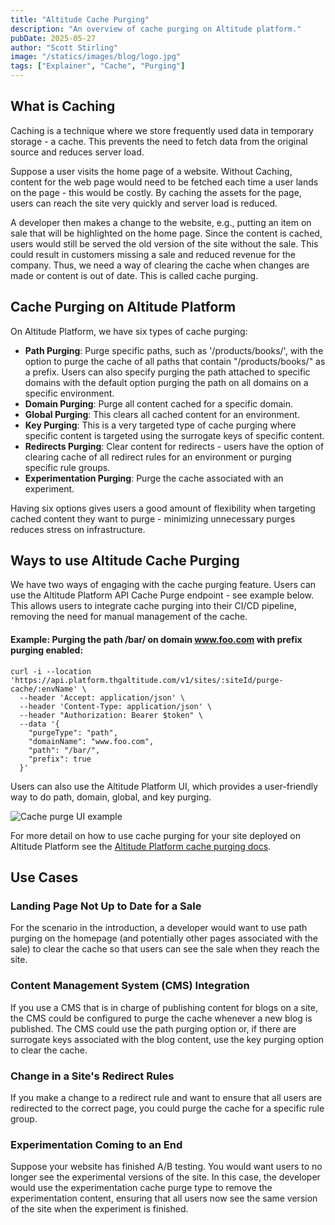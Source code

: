 ```yaml
---
title: "Altitude Cache Purging"
description: "An overview of cache purging on Altitude platform."
pubDate: 2025-05-27
author: "Scott Stirling"
image: "/statics/images/blog/logo.jpg"
tags: ["Explainer", "Cache", "Purging"]
---
```


## What is Caching

Caching is a technique where we store frequently used data in temporary storage - a cache. This prevents the need to fetch data from the original source and reduces server load.

Suppose a user visits the home page of a website. Without Caching, content for the web page would need to be fetched each time a user lands on the page - this would be costly. By caching the assets for the page, users can reach the site very quickly and server load is reduced.

A developer then makes a change to the website, e.g., putting an item on sale that will be highlighted on the home page. Since the content is cached, users would still be served the old version of the site without the sale. This could result in customers missing a sale and reduced revenue for the company. Thus, we need a way of clearing the cache when changes are made or content is out of date. This is called cache purging.

## Cache Purging on Altitude Platform

On Altitude Platform, we have six types of cache purging:

- **Path Purging**: Purge specific paths, such as '/products/books/', with the option to purge the cache of all paths that contain "/products/books/" as a prefix. Users can also specify purging the path attached to specific domains with the default option purging the path on all domains on a specific environment.
- **Domain Purging**: Purge all content cached for a specific domain.
- **Global Purging**: This clears all cached content for an environment.
- **Key Purging**: This is a very targeted type of cache purging where specific content is targeted using the surrogate keys of specific content.
- **Redirects Purging**: Clear content for redirects - users have the option of clearing cache of all redirect rules for an environment or purging specific rule groups.
- **Experimentation Purging**: Purge the cache associated with an experiment.

Having six options gives users a good amount of flexibility when targeting cached content they want to purge - minimizing unnecessary purges reduces stress on infrastructure.

## Ways to use Altitude Cache Purging

We have two ways of engaging with the cache purging feature. Users can use the Altitude Platform API Cache Purge endpoint - see example below. This allows users to integrate cache purging into their CI/CD pipeline, removing the need for manual management of the cache.

#### Example: Purging the path /bar/ on domain www.foo.com with prefix purging enabled:
```
curl -i --location 'https://api.platform.thgaltitude.com/v1/sites/:siteId/purge-cache/:envName' \
  --header 'Accept: application/json' \
  --header 'Content-Type: application/json' \
  --header "Authorization: Bearer $token" \
  --data '{
    "purgeType": "path",
    "domainName": "www.foo.com",
    "path": "/bar/",
    "prefix": true
  }'
```

Users can also use the Altitude Platform UI, which provides a user-friendly way to do path, domain, global, and key purging.

![Cache purge UI example](/statics/screenshots/cache/cache-purge-example.png)

For more detail on how to use cache purging for your site deployed on Altitude Platform see the [Altitude Platform cache purging docs](https://thgaltitude.com/docs/platform/v2.3.0/edge/cache).

## Use Cases

### Landing Page Not Up to Date for a Sale

For the scenario in the introduction, a developer would want to use path purging on the homepage (and potentially other pages associated with the sale) to clear the cache so that users can see the sale when they reach the site.

### Content Management System (CMS) Integration

If you use a CMS that is in charge of publishing content for blogs on a site, the CMS could be configured to purge the cache whenever a new blog is published. The CMS could use the path purging option or, if there are surrogate keys associated with the blog content, use the key purging option to clear the cache.

### Change in a Site's Redirect Rules

If you make a change to a redirect rule and want to ensure that all users are redirected to the correct page, you could purge the cache for a specific rule group.

### Experimentation Coming to an End

Suppose your website has finished A/B testing. You would want users to no longer see the experimental versions of the site. In this case, the developer would use the experimentation cache purge type to remove the experimentation content, ensuring that all users now see the same version of the site when the experiment is finished.
